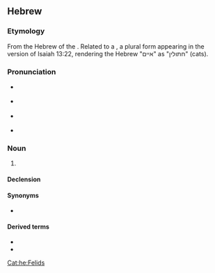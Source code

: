==Hebrew==

===Etymology===
From the Hebrew of the {{w|Babylonian Talmud}}. Related to a {{cog|tmr|חתולין}}, a plural form appearing in the {{w|Targum Jonathan}} version of Isaiah 13:22, rendering the Hebrew "איים" as "חתולין" (cats).

===Pronunciation===
* {{a|IL}} {{IPA|he|/χaˈtul/}}
* {{a|Ashkenazi}} {{IPA|he|/xɔ.sul/|/xu.sil/}}
* {{a|Sephardi}} {{IPA|he|/ħaˈt̪ul/|[xaˈθul]}}
* {{a|Yemenite Hebrew|Tiberian Hebrew}} {{IPA|he|/ħɔˈθul/}}

===Noun===
{{he-noun|g=m|tr=khatúl|wv=חָתוּל|f=חֲתוּלָה|cons=חֲתוּל|pl=חֲתוּלִים}}
# {{l|en|cat}}

====Declension====
{{he-decl|ms|חָתוּל|חֲתוּל־|mp|חֲתוּלִים|fs|חֲתוּלָה|חֲתוּלַת־|fp|חֲתוּלוֹת}}

====Synonyms====
* {{sense|cat}} {{l|he|שונרא|tr=shunrá}} {{qualifier|rare}}

====Derived terms====
* {{l|he|חֲתַלְתּוּל}}
* {{l|he|חָתוּל נְמֵרִי|tr=khatúl n'merí}}
[[Cat:he:Felids]]